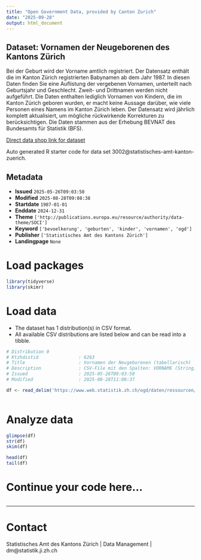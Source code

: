 ```yaml
---
title: "Open Government Data, provided by Canton Zurich"
date: "2025-09-28"
output: html_document
---
```


## Dataset: Vornamen der Neugeborenen des Kantons Zürich

Bei der Geburt wird der Vorname amtlich registriert. Der Datensatz enthält die im Kanton Zürich registrierten Babynamen ab dem Jahr 1987. In diesen Daten finden Sie eine Auflistung der vergebenen Vornamen, unterteilt nach Geburtsjahr und Geschlecht. Zweit- und Drittnamen werden nicht aufgeführt. Die Daten enthalten lediglich Vornamen von Kindern, die im Kanton Zürich geboren wurden, er macht keine Aussage darüber, wie viele Personen eines Namens im Kanton Zürich leben. Der Datensatz wird jährlich komplett aktualisiert, um mögliche rückwirkende Korrekturen zu berücksichtigen. Die Daten stammen aus der Erhebung BEVNAT des Bundesamts für Statistik (BFS). 

[Direct data shop link for dataset](https://www.zh.ch/de/politik-staat/statistik-daten/datenkatalog.html#/datasets/3002@statistisches-amt-kanton-zuerich)

Auto generated R starter code for data set 3002@statistisches-amt-kanton-zuerich.

## Metadata

- **Issued** `2025-05-26T09:03:50`
- **Modified** `2025-08-28T09:08:38`
- **Startdate** `1987-01-01`
- **Enddate** `2024-12-31`
- **Theme** `['http://publications.europa.eu/resource/authority/data-theme/SOCI']`
- **Keyword** `['bevoelkerung', 'geburten', 'kinder', 'vornamen', 'ogd']`
- **Publisher** `['Statistisches Amt des Kantons Zürich']`
- **Landingpage** `None`


# Load packages

```r

library(tidyverse)
library(skimr)

```

# Load data

-   The dataset has 1 distribution(s) in CSV format.
-   All available CSV distributions are listed below and can be read into a tibble.

```r

# Distribution 0
# Ktzhdistid               : 6263
# Title                    : Vornamen der Neugeborenen (tabellarisch)
# Description              : CSV-File mit den Spalten: VORNAME (String), GEBURTSJAHR (Number), GESCHLECHT (String; Codierung m = männlich, f=weiblich), ANZAHL_NEUGEBORENE (Number) 
# Issued                   : 2025-05-26T09:03:50
# Modified                 : 2025-08-28T11:08:37

df <- read_delim('https://www.web.statistik.zh.ch/ogd/daten/ressourcen/KTZH_00003002_00006263.csv')



```

# Analyze data

```r

glimpse(df)
str(df)
skim(df)

head(df)
tail(df)

```

# Continue your code here...

```r

```

------------------------------------------------------------------------

# Contact

Statistisches Amt des Kantons Zürich | Data Management | dm@statistik.ji.zh.ch
